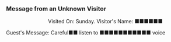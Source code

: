 ===Message from an Unknown Visitor===
:<div align="center">Visited On: Sunday. Visitor's Name: ■■■■■■
:
Guest's Message: Careful■■ listen to ■■■■■■■■■■■ voice</div>
